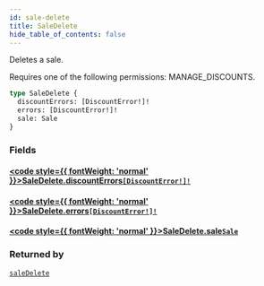 ```yaml
---
id: sale-delete
title: SaleDelete
hide_table_of_contents: false
---
```








Deletes a sale. 

Requires one of the following permissions: MANAGE_DISCOUNTS.

```graphql
type SaleDelete {
  discountErrors: [DiscountError!]!
  errors: [DiscountError!]!
  sale: Sale
}
```


### Fields

#### [<code style={{ fontWeight: 'normal' }}>SaleDelete.<b>discountErrors</b></code>](#)<Bullet />[`[DiscountError!]!`](../../../developer/api-reference/objects/discount-error) <Badge class="secondary" text="non-null"/> <Badge class="secondary" text="object"/>
> 
> 

#### [<code style={{ fontWeight: 'normal' }}>SaleDelete.<b>errors</b></code>](#)<Bullet />[`[DiscountError!]!`](../../../developer/api-reference/objects/discount-error) <Badge class="secondary" text="non-null"/> <Badge class="secondary" text="object"/>
> 
> 

#### [<code style={{ fontWeight: 'normal' }}>SaleDelete.<b>sale</b></code>](#)<Bullet />[`Sale`](../../../developer/api-reference/objects/sale) <Badge class="secondary" text="object"/>
> 
> 



### Returned by

[`saleDelete`](../../../developer/api-reference/mutations/sale-delete)  <Badge class="secondary" text="mutation"/>



